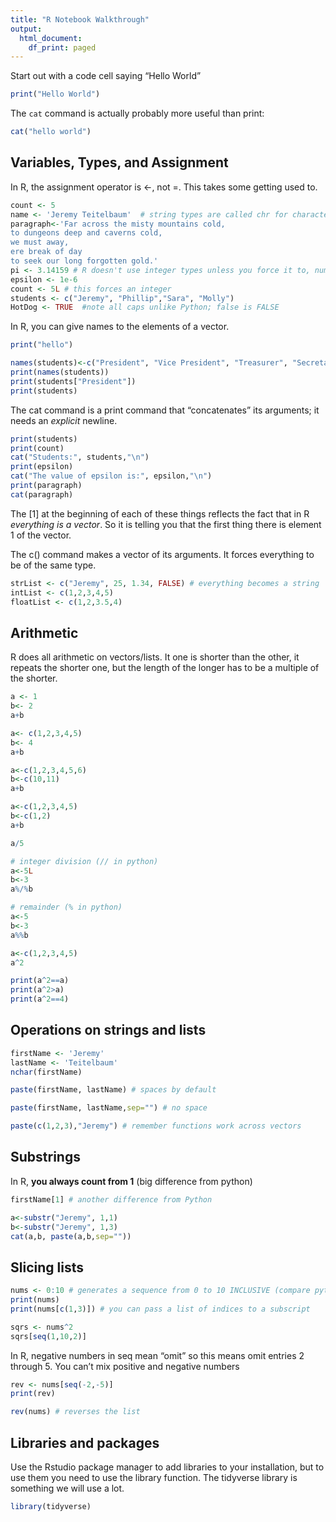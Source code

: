 ```yaml
---
title: "R Notebook Walkthrough"
output:
  html_document:
    df_print: paged
---
```


Start out with a code cell saying "Hello World"

```r
print("Hello World")
```
The `cat` command is actually probably more useful than print:
```r
cat("hello world")
```
## Variables, Types, and Assignment

In R, the assignment operator is <-, not =.  This takes some getting used to.

```r
count <- 5
name <- 'Jeremy Teitelbaum'  # string types are called chr for character
paragraph<-'Far across the misty mountains cold,
to dungeons deep and caverns cold,
we must away,
ere break of day
to seek our long forgotten gold.'
pi <- 3.14159 # R doesn't use integer types unless you force it to, numbers are "num"
epsilon <- 1e-6
count <- 5L # this forces an integer
students <- c("Jeremy", "Phillip","Sara", "Molly")
HotDog <- TRUE  #note all caps unlike Python; false is FALSE
```
In R, you can give names to the elements of a vector.
```r
print("hello")
```

```r
names(students)<-c("President", "Vice President", "Treasurer", "Secretary")
print(names(students))   
print(students["President"])
print(students)
```



The cat command is a print command that "concatenates" its arguments; it needs an *explicit* newline.
```r
print(students)
print(count)
cat("Students:", students,"\n")
print(epsilon)
cat("The value of epsilon is:", epsilon,"\n")
print(paragraph)
cat(paragraph)

```
The [1] at the beginning of each of these things reflects the fact that in R *everything is a vector*.  So it is telling you that the first thing there is element 1 of the vector.

The c() command makes a vector of its arguments.  It forces everything to be of the same type.

```r
strList <- c("Jeremy", 25, 1.34, FALSE) # everything becomes a string
intList <- c(1,2,3,4,5) 
floatList <- c(1,2,3.5,4)
```
## Arithmetic

R does all arithmetic on vectors/lists.  It one is shorter than the other, it repeats the shorter one, but the length of the longer has to be a multiple of the shorter.

```r
a <- 1
b<- 2
a+b
```

```r
a<- c(1,2,3,4,5)
b<- 4
a+b
```

```r
a<-c(1,2,3,4,5,6)
b<-c(10,11)
a+b
```

```r
a<-c(1,2,3,4,5)
b<-c(1,2)
a+b
```

```r
a/5
```

```r
# integer division (// in python)
a<-5L
b<-3
a%/%b
```

```r
# remainder (% in python)
a<-5
b<-3
a%%b
```

```r
a<-c(1,2,3,4,5)
a^2
```

```r
print(a^2==a)
print(a^2>a)
print(a^2==4)
```
## Operations on strings and lists

```r
firstName <- 'Jeremy'
lastName <- 'Teitelbaum'
nchar(firstName)
```

```r
paste(firstName, lastName) # spaces by default
```

```r
paste(firstName, lastName,sep="") # no space
```

```r
paste(c(1,2,3),"Jeremy") # remember functions work across vectors
```
## Substrings

In R, **you always count from 1** (big difference from python)
```r
firstName[1] # another difference from Python
```
```r
a<-substr("Jeremy", 1,1)
b<-substr("Jeremy", 1,3)
cat(a,b, paste(a,b,sep=""))
```
## Slicing lists

```r
nums <- 0:10 # generates a sequence from 0 to 10 INCLUSIVE (compare python)
print(nums)
print(nums[c(1,3)]) # you can pass a list of indices to a subscript 
```
```r
sqrs <- nums^2
sqrs[seq(1,10,2)]
```
In R, negative numbers in seq mean "omit" so this means omit entries 2 through 5. You can't mix positive and negative numbers
```r
rev <- nums[seq(-2,-5)]
print(rev)
```
```r
rev(nums) # reverses the list
```

## Libraries and packages

Use the Rstudio package manager to add libraries to your installation, but to use them you need to use the library function.
The tidyverse library is something we will use a lot.

```r
library(tidyverse)
```
```r

```


